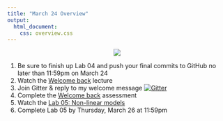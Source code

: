 ```yaml
---
title: "March 24 Overview"
output: 
  html_document:
    css: overview.css
---
```



<center>
![](https://media.giphy.com/media/kMM3vtBEgSsLu/giphy.gif)
</center>

1. Be sure to finish up Lab 04 and push your final commits to GitHub no later than 11:59pm on March 24
2. Watch the [Welcome back]() lecture
2. Join Gitter & reply to my welcome message [![Gitter](https://badges.gitter.im/sta-363-s20/community.svg)](https://gitter.im/sta-363-s20/community?utm_source=badge&utm_medium=badge&utm_campaign=pr-badge)
3. Complete the [Welcome back]() assessment
4. Watch the [Lab 05: Non-linear models]()
5. Complete Lab 05 by Thursday, March 26 at 11:59pm